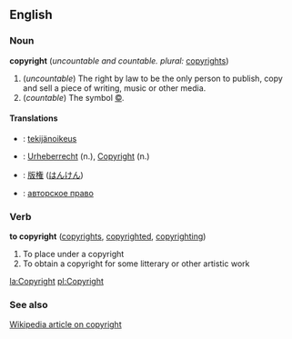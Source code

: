 ==English==
=== Noun ===
'''copyright''' (''uncountable and countable. plural:'' [[copyrights]])

# (''uncountable'') The right by law to be the only person to publish, copy and sell a piece of writing, music or other media.
# (''countable'') The symbol [[©]].

====Translations====

*{{fi}}: [[tekijänoikeus]]
*{{de}}: [[Urheberrecht]] (n.), [[Copyright]] (n.)
*{{ja}}: [[版権]] ([[はんけん]])
*{{ru}}: [[авторское право]]

=== Verb ===
'''to copyright''' ([[copyrights]], [[copyrighted]], [[copyrighting]])

# To place under a copyright
# To obtain a copyright for some litterary or other artistic work

[[la:Copyright]]
[[pl:Copyright]]

=== See also ===
[[w:Copyright|Wikipedia article on copyright]]